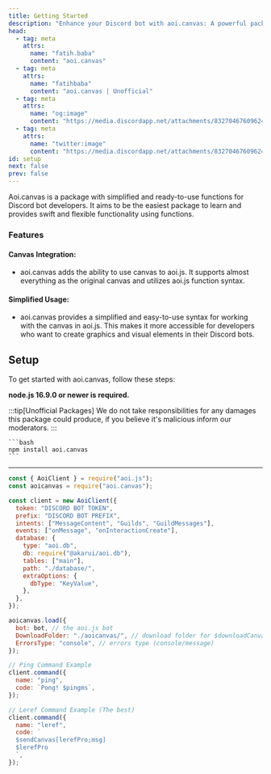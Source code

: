 ```yaml
---
title: Getting Started
description: "Enhance your Discord bot with aoi.canvas: A powerful package to bring canvas to your aoi.js projects!"
head:
  - tag: meta
    attrs:
      name: "fatih.baba"
      content: "aoi.canvas"
  - tag: meta
    attrs:
      name: "fatihbaba"
      content: "aoi.canvas | Unofficial"
  - tag: meta
    attrs:
      name: "og:image"
      content: "https://media.discordapp.net/attachments/832704676096245800/1149738393496989797/26_20230908190821.png"
  - tag: meta
    attrs:
      name: "twitter:image"
      content: "https://media.discordapp.net/attachments/832704676096245800/1149738393496989797/26_20230908190821.png"
id: setup
next: false
prev: false
---
```


Aoi.canvas is a package with simplified and ready-to-use functions for Discord bot developers. It aims to be the easiest package to learn and provides swift and flexible functionality using functions.

### Features

#### Canvas Integration:

- aoi.canvas adds the ability to use canvas to aoi.js. It supports almost everything as the original canvas and utilizes aoi.js function syntax.

#### Simplified Usage:

- aoi.canvas provides a simplified and easy-to-use syntax for working with the canvas in aoi.js. This makes it more accessible for developers who want to create graphics and visual elements in their Discord bots.

## Setup

To get started with aoi.canvas, follow these steps:

**node.js 16.9.0 or newer is required.**

:::tip[Unofficial Packages]
We do not take responsibilities for any damages this package could produce, if you believe it's malicious inform our moderators.
:::

    ```bash
    npm install aoi.canvas
    ```

---

```javascript title="index.js"
const { AoiClient } = require("aoi.js");
const aoicanvas = require("aoi.canvas");

const client = new AoiClient({
  token: "DISCORD BOT TOKEN",
  prefix: "DISCORD BOT PREFIX",
  intents: ["MessageContent", "Guilds", "GuildMessages"],
  events: ["onMessage", "onInteractionCreate"],
  database: {
    type: "aoi.db",
    db: require("@akarui/aoi.db"),
    tables: ["main"],
    path: "./database/",
    extraOptions: {
      dbType: "KeyValue",
    },
  },
});

aoicanvas.load({
  bot: bot, // the aoi.js bot
  DownloadFolder: "./aoicanvas/", // download folder for $downloadCanvas and $downloadGIF
  ErrorsType: "console", // errors type (console/message)
});

// Ping Command Example
client.command({
  name: "ping",
  code: `Pong! $pingms`,
});

// Leref Command Example (The best)
client.command({
  name: "leref",
  code: `
  $sendCanvas[lerefPro;msg]
  $lerefPro
  `,
});
```

